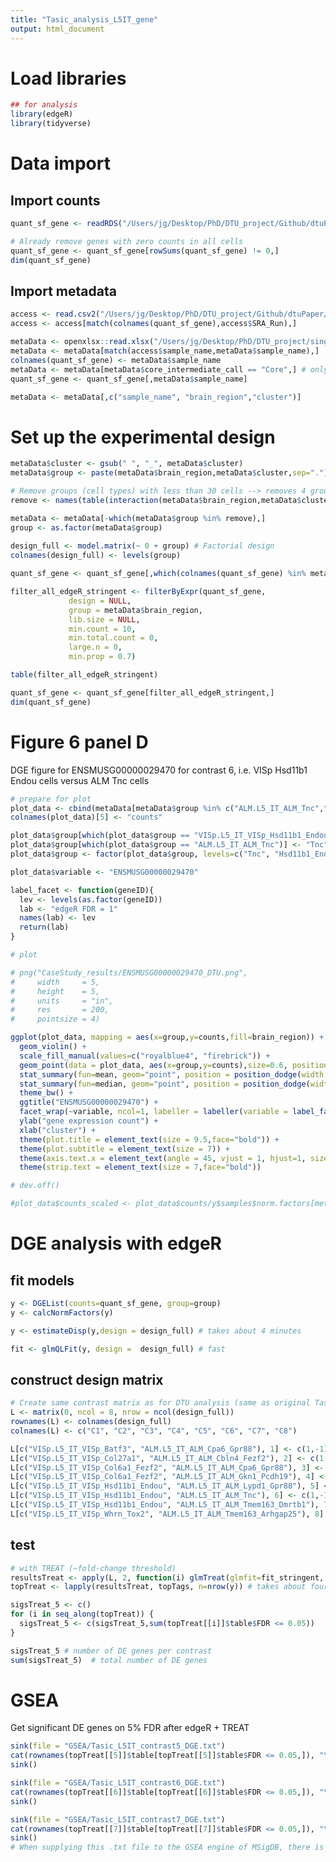 ```yaml
---
title: "Tasic_analysis_L5IT_gene"
output: html_document
---
```


# Load libraries

```r
## for analysis
library(edgeR)
library(tidyverse)
```

# Data import

## Import counts

```r
quant_sf_gene <- readRDS("/Users/jg/Desktop/PhD/DTU_project/Github/dtuPaper/Data/Tasic_case_data/quantsf_counts_gene_L5IT")

# Already remove genes with zero counts in all cells
quant_sf_gene <- quant_sf_gene[rowSums(quant_sf_gene) != 0,]
dim(quant_sf_gene)
```

## Import metadata

```r
access <- read.csv2("/Users/jg/Desktop/PhD/DTU_project/Github/dtuPaper/Data/Tasic_data/GSE115746_accession_table.csv",sep = "\t")
access <- access[match(colnames(quant_sf_gene),access$SRA_Run),]

metaData <- openxlsx::read.xlsx("/Users/jg/Desktop/PhD/DTU_project/single_cell/Tasic/supplementary_tables/Supplementary_Table_10_Full_Metadata.xlsx")
metaData <- metaData[match(access$sample_name,metaData$sample_name),]
colnames(quant_sf_gene) <- metaData$sample_name
metaData <- metaData[metaData$core_intermediate_call == "Core",] # only retain cell that were unambiguously assigned to a certain cell type (cluster)
quant_sf_gene <- quant_sf_gene[,metaData$sample_name]

metaData <- metaData[,c("sample_name", "brain_region","cluster")]
```

# Set up the experimental design

```r
metaData$cluster <- gsub(" ", "_", metaData$cluster)
metaData$group <- paste(metaData$brain_region,metaData$cluster,sep=".")

# Remove groups (cell types) with less than 30 cells --> removes 4 groups
remove <- names(table(interaction(metaData$brain_region,metaData$cluster))[table(interaction(metaData$brain_region,metaData$cluster)) < 30])

metaData <- metaData[-which(metaData$group %in% remove),]
group <- as.factor(metaData$group)
 
design_full <- model.matrix(~ 0 + group) # Factorial design
colnames(design_full) <- levels(group)

quant_sf_gene <- quant_sf_gene[,which(colnames(quant_sf_gene) %in% metaData$sample_name)]
```

```r
filter_all_edgeR_stringent <- filterByExpr(quant_sf_gene,
             design = NULL,
             group = metaData$brain_region,
             lib.size = NULL,
             min.count = 10,
             min.total.count = 0,
             large.n = 0,
             min.prop = 0.7)

table(filter_all_edgeR_stringent)

quant_sf_gene <- quant_sf_gene[filter_all_edgeR_stringent,]
dim(quant_sf_gene)
```

# Figure 6 panel D

DGE figure for ENSMUSG00000029470 for contrast 6, i.e. VISp Hsd11b1 Endou cells versus ALM Tnc cells 

```r
# prepare for plot
plot_data <- cbind(metaData[metaData$group %in% c("ALM.L5_IT_ALM_Tnc","VISp.L5_IT_VISp_Hsd11b1_Endou"),],quant_sf_gene["ENSMUSG00000029470",metaData$group %in% c("ALM.L5_IT_ALM_Tnc","VISp.L5_IT_VISp_Hsd11b1_Endou")]) ## sample order is the same for both dataframes so we can do this
colnames(plot_data)[5] <- "counts"

plot_data$group[which(plot_data$group == "VISp.L5_IT_VISp_Hsd11b1_Endou")] <- "Hsd11b1_Endou"
plot_data$group[which(plot_data$group == "ALM.L5_IT_ALM_Tnc")] <- "Tnc"
plot_data$group <- factor(plot_data$group, levels=c("Tnc", "Hsd11b1_Endou"))

plot_data$variable <- "ENSMUSG00000029470"

label_facet <- function(geneID){
  lev <- levels(as.factor(geneID))
  lab <- "edgeR FDR = 1"
  names(lab) <- lev
  return(lab)
}

# plot

# png("CaseStudy_results/ENSMUSG00000029470_DTU.png",
#     width     = 5,
#     height    = 5,
#     units     = "in",
#     res       = 200,
#     pointsize = 4)

ggplot(plot_data, mapping = aes(x=group,y=counts,fill=brain_region)) +
  geom_violin() +
  scale_fill_manual(values=c("royalblue4", "firebrick")) +
  geom_point(data = plot_data, aes(x=group,y=counts),size=0.6, position = position_jitterdodge(jitter.width = 0.7,jitter.height = 0, dodge.width = 0.9)) +
  stat_summary(fun=mean, geom="point", position = position_dodge(width = 0.9), shape=18, size=4, colour = "cyan") + 
  stat_summary(fun=median, geom="point", position = position_dodge(width = 0.9), shape=18, size=3, colour = "green4") +
  theme_bw() +
  ggtitle("ENSMUSG00000029470") +
  facet_wrap(~variable, ncol=1, labeller = labeller(variable = label_facet(plot_data$variable))) +
  ylab("gene expression count") +
  xlab("cluster") +
  theme(plot.title = element_text(size = 9.5,face="bold")) +
  theme(plot.subtitle = element_text(size = 7)) +
  theme(axis.text.x = element_text(angle = 45, vjust = 1, hjust=1, size=8)) +
  theme(strip.text = element_text(size = 7,face="bold"))

# dev.off()

#plot_data$counts_scaled <- plot_data$counts/y$samples$norm.factors[metaData$group %in% c("ALM.L5_IT_ALM_Tnc","VISp.L5_IT_VISp_Hsd11b1_Endou")]
```

# DGE analysis with edgeR

## fit models

```r
y <- DGEList(counts=quant_sf_gene, group=group)
y <- calcNormFactors(y)

y <- estimateDisp(y,design = design_full) # takes about 4 minutes

fit <- glmQLFit(y, design =  design_full) # fast
```

## construct design matrix

```r
# Create same contrast matrix as for DTU analysis (same as original Tasic et al. analysis)
L <- matrix(0, ncol = 8, nrow = ncol(design_full))
rownames(L) <- colnames(design_full)
colnames(L) <- c("C1", "C2", "C3", "C4", "C5", "C6", "C7", "C8")

L[c("VISp.L5_IT_VISp_Batf3", "ALM.L5_IT_ALM_Cpa6_Gpr88"), 1] <- c(1,-1)
L[c("VISp.L5_IT_VISp_Col27a1", "ALM.L5_IT_ALM_Cbln4_Fezf2"), 2] <- c(1,-1)
L[c("VISp.L5_IT_VISp_Col6a1_Fezf2", "ALM.L5_IT_ALM_Cpa6_Gpr88"), 3] <- c(1,-1)
L[c("VISp.L5_IT_VISp_Col6a1_Fezf2", "ALM.L5_IT_ALM_Gkn1_Pcdh19"), 4] <- c(1,-1)
L[c("VISp.L5_IT_VISp_Hsd11b1_Endou", "ALM.L5_IT_ALM_Lypd1_Gpr88"), 5] <- c(1,-1)
L[c("VISp.L5_IT_VISp_Hsd11b1_Endou", "ALM.L5_IT_ALM_Tnc"), 6] <- c(1,-1)
L[c("VISp.L5_IT_VISp_Hsd11b1_Endou", "ALM.L5_IT_ALM_Tmem163_Dmrtb1"), 7] <- c(1,-1)
L[c("VISp.L5_IT_VISp_Whrn_Tox2", "ALM.L5_IT_ALM_Tmem163_Arhgap25"), 8] <- c(1,-1)
```

## test

```r
# with TREAT (~fold-change threshold)
resultsTreat <- apply(L, 2, function(i) glmTreat(glmfit=fit_stringent, contrast=i, lfc=1))
topTreat <- lapply(resultsTreat, topTags, n=nrow(y)) # takes about four minutes

sigsTreat_5 <- c()
for (i in seq_along(topTreat)) {
  sigsTreat_5 <- c(sigsTreat_5,sum(topTreat[[i]]$table$FDR <= 0.05))
}

sigsTreat_5 # number of DE genes per contrast
sum(sigsTreat_5)  # total number of DE genes
```

# GSEA

Get significant DE genes on 5% FDR after edgeR + TREAT

```r
sink(file = "GSEA/Tasic_L5IT_contrast5_DGE.txt")
cat(rownames(topTreat[[5]]$table[topTreat[[5]]$table$FDR <= 0.05,]), "\n")
sink()

sink(file = "GSEA/Tasic_L5IT_contrast6_DGE.txt")
cat(rownames(topTreat[[6]]$table[topTreat[[6]]$table$FDR <= 0.05,]), "\n")
sink()

sink(file = "GSEA/Tasic_L5IT_contrast7_DGE.txt")
cat(rownames(topTreat[[7]]$table[topTreat[[7]]$table$FDR <= 0.05,]), "\n")
sink()
# When supplying this .txt file to the GSEA engine of MSigDB, there is strong evidence for enrichment in the biological processes related to synapses, neuron projection, which are very interesting in the context of the Tasic et al. paper.
```

